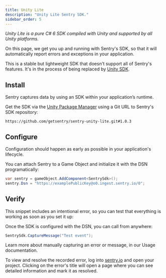 ```yaml
---
title: Unity Lite
description: "Unity Lite Sentry SDK."
sidebar_order: 5
---
```


_Unity Lite is a pure C# 6 SDK compiled with Unity and supported by all Unity platforms._

On this page, we get you up and running with Sentry's SDK, so that it will automatically report errors and exceptions in your application.

<Note>

This is a stable but lightweight SDK that doesn't support all of Sentry's features. It's in the process of being replaced by [Unity SDK](/platforms/unity).

</Note>

<PlatformContent includePath="framework-list" />

## Install

Sentry captures data by using an SDK within your application’s runtime.

Get the SDK via the [Unity Package Manager](https://docs.unity3d.com/Manual/upm-ui-giturl.html) using a Git URL to Sentry's SDK repository:

```
https://github.com/getsentry/sentry-unity-lite.git#1.0.3
```

## Configure

Configuration should happen as early as possible in your application's lifecycle.

You can attach Sentry to a Game Object and initialize it with the DSN programatically:

```csharp
var sentry = gameObject.AddComponent<SentrySdk>();
sentry.Dsn = "https://examplePublicKey@o0.ingest.sentry.io/0";
```

## Verify

This snippet includes an intentional error, so you can test that everything is working as soon as you set it up:

Once the SDK is configured with the DSN, you can call from anywhere:

```csharp
SentrySdk.CaptureMessage("Test event");
```

<Note>

Learn more about manually capturing an error or message, in our <PlatformLink to="/usage/">Usage documentation</PlatformLink>.

</Note>

To view and resolve the recorded error, log into [sentry.io](https://sentry.io) and open your project. Clicking on the error's title will open a page where you can see detailed information and mark it as resolved.
